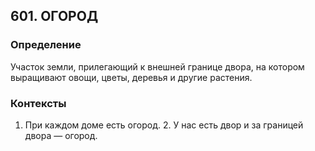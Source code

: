 ## 601. ОГОРОД
### Определение
Участок земли, прилегающий к внешней границе двора, на котором выращивают овощи, цветы, деревья и другие растения.

### Контексты
1. При каждом доме есть огород. 2. У нас есть двор и за границей двора — огород.

